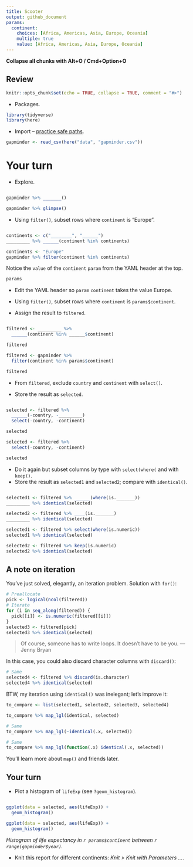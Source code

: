 ```yaml
---
title: Scooter
output: github_document
params:
  continent:
    choices: [Africa, Americas, Asia, Europe, Oceania]
    multiple: true
    value: [Africa, Americas, Asia, Europe, Oceania]
---
```


**Collapse all chunks with Alt+O / Cmd+Option+O**



## Review

```r
knitr::opts_chunk$set(echo = TRUE, collapse = TRUE, comment = "#>")
```

* Packages.

```r
library(tidyverse)
library(here)
```

* Import -- [practice safe paths](https://rstats.wtf/safe-paths.html).

```r
gapminder <- read_csv(here("data", "gapminder.csv"))
```



# Your turn

* Explore.

```r

```

```r
gapminder %>% _______()
```

```r
gapminder %>% glimpse()
```



* Using `filter()`, subset rows where `continent` is "Europe".

```r


```

```r
continents <- c("________", "______")
_________ %>% ______(continent %in% continents)
```

```r
continents <- "Europe"
gapminder %>% filter(continent %in% continents)
```

Notice the `value` of the `continent` `param` from the YAML header at the top.

```r
params
```

* Edit the YAML header so `param` `continent` takes the value Europe.

* Using `filter()`, subset rows where `continent` is `params$continent`.

* Assign the result to `filtered`.

```r




```

```r
filtered <- _________ %>% 
  ______(continent %in% ______$continent)

filtered
```

```r
filtered <- gapminder %>% 
  filter(continent %in% params$continent)

filtered
```



* From `filtered`, exclude `country` and `continent` with `select()`.

* Store the result as `selected`.

```r




```

```r
selected <- filtered %>% 
  ______(-country, -_________)
  select(-country, -continent)

selected
```

```r
selected <- filtered %>% 
  select(-country, -continent)

selected
```



* Do it again but subset columns by type with `select(where(` and with `keep()`.
* Store the result as `selected1` and `selected2`; compare with `identical()`.

```r




```

```r
selected1 <- filtered %>% ______(where(is._______))
_________ %>% identical(selected)

selected2 <- filtered %>% ____(is._______)
_________ %>% identical(selected)
```

```r
selected1 <- filtered %>% select(where(is.numeric))
selected1 %>% identical(selected)

selected2 <- filtered %>% keep(is.numeric)
selected2 %>% identical(selected)
```



## A note on iteration

You've just solved, elegantly, an iteration problem. Solution with `for()`:

```r
# Preallocate
pick <- logical(ncol(filtered))
# Iterate
for (i in seq_along(filtered)) {
  pick[[i]] <- is.numeric(filtered[[i]])
}
selected3 <- filtered[pick]
selected3 %>% identical(selected)
```

> Of course, someone has to write loops. It doesn’t have to be you.
> — Jenny Bryan

In this case, you could also discard character columns with `discard()`:

```r
# Same
selected4 <- filtered %>% discard(is.character)
selected4 %>% identical(selected)
```

BTW, my iteration using `identical()` was inelegant; let's improve it:

```r
to_compare <- list(selected1, selected2, selected3, selected4)

to_compare %>% map_lgl(identical, selected)

# Same
to_compare %>% map_lgl(~identical(.x, selected))

# Same
to_compare %>% map_lgl(function(.x) identical(.x, selected))
```

You'll learn more about `map()` and friends later.



## Your turn

* Plot a histogram of `lifeExp` (see `?geom_histogram`).

```r


```

```r
ggplot(data = selected, aes(lifeExp)) +
  geom_histogram()
```

```r
ggplot(data = selected, aes(lifeExp)) +
  geom_histogram()
```

*Histogram of life expectancy in `r params$continent` between `r range(gapminder$year)`.*



* Knit this report for different continents: *Knit > Knit with Parameters ...*.

